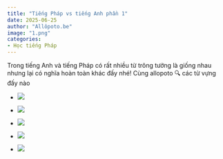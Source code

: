 ```yaml
---
title: "Tiếng Pháp vs tiếng Anh phần 1"
date: 2025-06-25
author: "Allôpoto.be"
image: "1.png"
categories:
- Học tiếng Pháp 
---
```


Trong tiếng Anh và tiếng Pháp có rất nhiều từ trông tưởng là giống nhau nhưng lại có nghĩa hoàn toàn khác đấy nhé! Cùng allopoto 🔍 các từ vựng đấy nào

-   ![](2.png)

-   ![](3.png)

-   ![](4.png)

-   ![](5.png)

-   ![](6.png)
